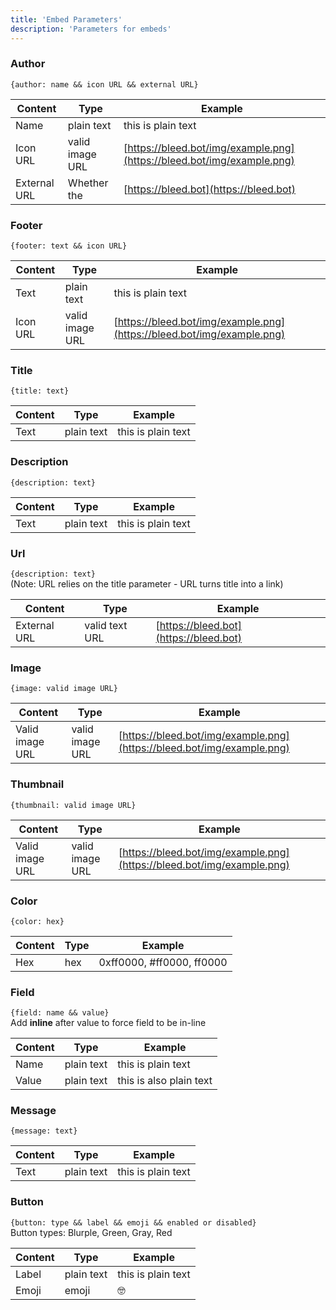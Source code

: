 ```yaml
---
title: 'Embed Parameters'
description: 'Parameters for embeds'
---
```


### Author
`{author: name && icon URL && external URL}`

| Content      | Type | Example |
| --------     | -------------- |       -------
| Name         | plain   text   | this is plain text
| Icon URL     | valid image URL| [https://bleed.bot/img/example.png](https://bleed.bot/img/example.png)
| External URL | Whether the    | [https://bleed.bot](https://bleed.bot)

### Footer
`{footer: text && icon URL}`

| Content      | Type | Example |
| --------     | -------------- |       -------
| Text         | plain   text   | this is plain text
| Icon URL     | valid image URL| [https://bleed.bot/img/example.png](https://bleed.bot/img/example.png)

### Title
`{title: text}`

| Content      | Type | Example |
| --------     | -------------- |       -------
| Text         | plain   text   | this is plain text

### Description
`{description: text}`

| Content      | Type | Example |
| --------     | -------------- |       -------
| Text         | plain   text   | this is plain text

### Url
`{description: text}` <br/> (Note: URL relies on the title parameter - URL turns title into a link)

| Content      | Type | Example |
| --------     | -------------- |       -------
| External URL | valid text URL | [https://bleed.bot](https://bleed.bot)

### Image
`{image: valid image URL}`   

| Content      | Type | Example |
| --------     | -------------- |       -------
| Valid image URL | valid image URL | [https://bleed.bot/img/example.png](https://bleed.bot/img/example.png)

### Thumbnail
`{thumbnail: valid image URL}`   

| Content      | Type | Example |
| --------     | -------------- |       -------
| Valid image URL | valid image URL | [https://bleed.bot/img/example.png](https://bleed.bot/img/example.png)

### Color
`{color: hex}`   

| Content      | Type | Example |
| --------     | -------------- |       -------
| Hex | hex | 0xff0000, #ff0000, ff0000

### Field
`{field: name && value}` <br />Add **inline** after value to force field to be in-line

| Content      | Type | Example |
| --------     | -------------- |       -------
| Name         | plain   text   | this is plain text
| Value        |  plain text    | this is also plain text

### Message
`{message: text}`

| Content      | Type | Example |
| --------     | -------------- |       -------
| Text         | plain   text   | this is plain text

### Button
`{button: type && label && emoji && enabled or disabled}` <br/> Button types: Blurple, Green, Gray, Red

| Content      | Type | Example |
| --------     | -------------- |       -------
| Label         | plain   text   | this is plain text
| Emoji         | emoji   | 🤓